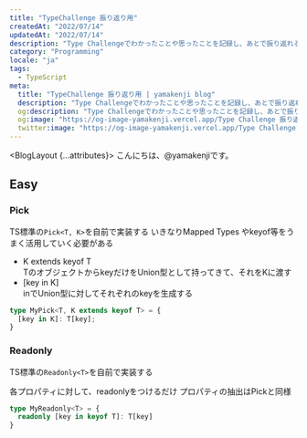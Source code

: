 ```yaml
---
title: "TypeChallenge 振り返り用"
createdAt: "2022/07/14"
updatedAt: "2022/07/14"
description: "Type Challengeでわかったことや思ったことを記録し、あとで振り返れるようにする"
category: "Programming"
locale: "ja"
tags:
  - TypeScript
meta:
  title: "TypeChallenge 振り返り用 | yamakenji blog"
  description: "Type Challengeでわかったことや思ったことを記録し、あとで振り返れるようにする"
  og:description: "Type Challengeでわかったことや思ったことを記録し、あとで振り返れるようにする"
  og:image: "https://og-image-yamakenji.vercel.app/Type Challenge 振り返り用.png"
  twitter:image: "https://og-image-yamakenji.vercel.app/Type Challenge 振り返り用.png"
---
```


<BlogLayout {...attributes}>
こんにちは、@yamakenjiです。  

## Easy
### Pick
TS標準の`Pick<T, K>`を自前で実装する
いきなりMapped Types やkeyof等をうまく活用していく必要がある
- K extends keyof T  
TのオブジェクトからkeyだけをUnion型として持ってきて、それをKに渡す
- [key in K]  
inでUnion型に対してそれぞれのkeyを生成する

```ts file="mypick.ts"
type MyPick<T, K extends keyof T> = {
  [key in K]: T[key];
}
```

### Readonly
TS標準の`Readonly<T>`を自前で実装する

各プロパティに対して、readonlyをつけるだけ
プロパティの抽出はPickと同様

```ts file="myreadonly.ts"
type MyReadonly<T> = {
  readonly [key in keyof T]: T[key]
}
```

</BlogLayout>